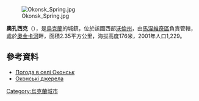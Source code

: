 [[Image:Okonsk_Spring.jpg|right]]

'''奧孔西克'''（{{lang-uk|Оконськ}}），是[[烏克蘭|烏克蘭]]的城鎮，位於該國西部[[沃倫州|沃倫州]]，由[[馬涅維奇區|馬涅維奇區]]負責管轄，處於[[奧金卡河|奧金卡河]]畔，面積2.35平方公里，海拔高度176米，2001年人口1,229。

{{coord|51|15|7|N|25|31|24|E|scale:30000|display=title}}

==參考資料==
* [http://weather.in.ua/ua/volynskaja/18603 Погода в селі Оконськ] {{Wayback|url=http://weather.in.ua/ua/volynskaja/18603 |date=20160305193247 }}
* [https://web.archive.org/web/20160306101807/http://manevychi-tourism.com.ua/special.php?q=5 Оконські джерела]

{{Ukraine-geo-stub}}
[[Category:烏克蘭城市|Category:烏克蘭城市]]